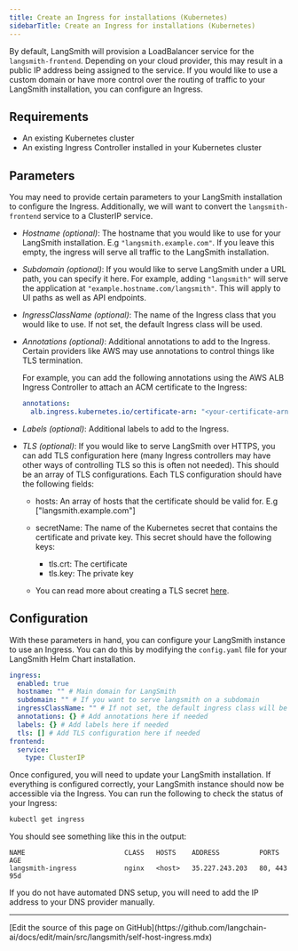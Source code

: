 ```yaml
---
title: Create an Ingress for installations (Kubernetes)
sidebarTitle: Create an Ingress for installations (Kubernetes)
---
```


By default, LangSmith will provision a LoadBalancer service for the `langsmith-frontend`. Depending on your cloud provider, this may result in a public IP address being assigned to the service. If you would like to use a custom domain or have more control over the routing of traffic to your LangSmith installation, you can configure an Ingress.

## Requirements

* An existing Kubernetes cluster
* An existing Ingress Controller installed in your Kubernetes cluster

## Parameters

You may need to provide certain parameters to your LangSmith installation to configure the Ingress. Additionally, we will want to convert the `langsmith-frontend` service to a ClusterIP service.

* *Hostname (optional)*: The hostname that you would like to use for your LangSmith installation. E.g `"langsmith.example.com"`. If you leave this empty, the ingress will serve all traffic to the LangSmith installation.

* *Subdomain (optional)*: If you would like to serve LangSmith under a URL path, you can specify it here. For example, adding `"langsmith"` will serve the application at `"example.hostname.com/langsmith"`. This will apply to UI paths as well as API endpoints.

* *IngressClassName (optional)*: The name of the Ingress class that you would like to use. If not set, the default Ingress class will be used.

* *Annotations (optional)*: Additional annotations to add to the Ingress. Certain providers like AWS may use annotations to control things like TLS termination.

  For example, you can add the following annotations using the AWS ALB Ingress Controller to attach an ACM certificate to the Ingress:

  ```yaml
  annotations:
    alb.ingress.kubernetes.io/certificate-arn: "<your-certificate-arn>"
  ```

* *Labels (optional)*: Additional labels to add to the Ingress.

* *TLS (optional)*: If you would like to serve LangSmith over HTTPS, you can add TLS configuration here (many Ingress controllers may have other ways of controlling TLS so this is often not needed). This should be an array of TLS configurations. Each TLS configuration should have the following fields:

  * hosts: An array of hosts that the certificate should be valid for. E.g \["langsmith.example.com"]

  * secretName: The name of the Kubernetes secret that contains the certificate and private key. This secret should have the following keys:

    * tls.crt: The certificate
    * tls.key: The private key

  * You can read more about creating a TLS secret [here](https://kubernetes.io/do/langsmith/observability-concepts/services-networking/ingress/#tls).

## Configuration

With these parameters in hand, you can configure your LangSmith instance to use an Ingress. You can do this by modifying the `config.yaml` file for your LangSmith Helm Chart installation.

```yaml
ingress:
  enabled: true
  hostname: "" # Main domain for LangSmith
  subdomain: "" # If you want to serve langsmith on a subdomain
  ingressClassName: "" # If not set, the default ingress class will be used
  annotations: {} # Add annotations here if needed
  labels: {} # Add labels here if needed
  tls: [] # Add TLS configuration here if needed
frontend:
  service:
    type: ClusterIP
```

Once configured, you will need to update your LangSmith installation. If everything is configured correctly, your LangSmith instance should now be accessible via the Ingress. You can run the following to check the status of your Ingress:

```bash
kubectl get ingress
```

You should see something like this in the output:

```
NAME                         CLASS   HOSTS    ADDRESS          PORTS     AGE
langsmith-ingress            nginx   <host>   35.227.243.203   80, 443   95d
```

<Warning>
If you do not have automated DNS setup, you will need to add the IP address to your DNS provider manually.
</Warning>

---

<Callout icon="pen-to-square" iconType="regular">
  [Edit the source of this page on GitHub](https://github.com/langchain-ai/docs/edit/main/src/langsmith/self-host-ingress.mdx)
</Callout>
